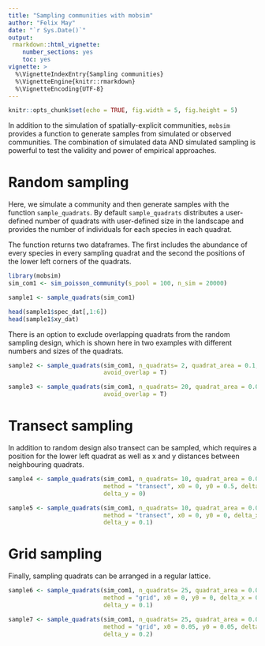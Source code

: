 ```yaml
---
title: "Sampling communities with mobsim"
author: "Felix May"
date: "`r Sys.Date()`"
output:
 rmarkdown::html_vignette:
    number_sections: yes
    toc: yes
vignette: >
  %\VignetteIndexEntry{Sampling communities}
  %\VignetteEngine{knitr::rmarkdown}
  %\VignetteEncoding{UTF-8}
---
```



```r
knitr::opts_chunk$set(echo = TRUE, fig.width = 5, fig.height = 5)
```

In addition to the simulation of spatially-explicit communities, `mobsim` provides
a function to generate samples from simulated or observed communities. The combination
of simulated data AND simulated sampling is powerful to test the validity and power
of empirical approaches.

# Random sampling

Here, we simulate a community and then generate samples with the function
`sample_quadrats`. By default `sample_quadrats` distributes a user-defined
number of quadrats with user-defined size in the landscape and provides the
number of individuals for each species in each quadrat.

The function returns two dataframes. The first includes the abundance of every 
species in every sampling quadrat and the second the positions of the lower left
corners of the quadrats.


```r
library(mobsim)
sim_com1 <- sim_poisson_community(s_pool = 100, n_sim = 20000)
```

```r
sample1 <- sample_quadrats(sim_com1)

head(sample1$spec_dat[,1:6])
head(sample1$xy_dat)
```

There is an option to exclude overlapping quadrats from the random sampling
design, which is shown here in two examples with different numbers and sizes
of the quadrats.

```r
sample2 <- sample_quadrats(sim_com1, n_quadrats= 2, quadrat_area = 0.1,
                           avoid_overlap = T)
```

```r
sample3 <- sample_quadrats(sim_com1, n_quadrats= 20, quadrat_area = 0.001,
                           avoid_overlap = T)
```

# Transect sampling

In addition to random design also transect can be sampled, which requires
a position for the lower left quadrat as well as x and y distances between
neighbouring quadrats.

```r
sample4 <- sample_quadrats(sim_com1, n_quadrats= 10, quadrat_area = 0.005,
                           method = "transect", x0 = 0, y0 = 0.5, delta_x = 0.1,
                           delta_y = 0)

sample5 <- sample_quadrats(sim_com1, n_quadrats= 10, quadrat_area = 0.005,
                           method = "transect", x0 = 0, y0 = 0, delta_x = 0.1,
                           delta_y = 0.1)
```
                      
# Grid sampling

Finally, sampling quadrats can be arranged in a regular lattice.

```r
sample6 <- sample_quadrats(sim_com1, n_quadrats= 25, quadrat_area = 0.005,
                           method = "grid", x0 = 0, y0 = 0, delta_x = 0.1,
                           delta_y = 0.1)

sample7 <- sample_quadrats(sim_com1, n_quadrats= 25, quadrat_area = 0.005,
                           method = "grid", x0 = 0.05, y0 = 0.05, delta_x = 0.2,
                           delta_y = 0.2)
```

